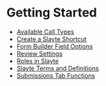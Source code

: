 # Getting Started

- [Available Call Types](GettingStarted/Available_Call_Types.mdx)
- [Create a Slayte Shortcut](GettingStarted/Create_a_Slayte_Shortcut.mdx)
- [Form Builder Field Options](GettingStarted/Form_Builder_Field_Options.mdx)
- [Review Settings](GettingStarted/Review_Settings.mdx)
- [Roles in Slayte](GettingStarted/Roles_in_Slayte.mdx)
- [Slayte Terms and Definitions](GettingStarted/Slayte_Terms_and_Definitions.mdx)
- [Submissions Tab Functions](GettingStarted/Submissions_Tab_Functions.mdx)